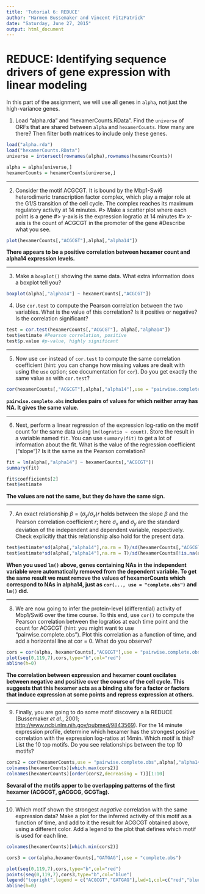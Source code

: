```yaml
---
title: 'Tutorial 6: REDUCE'
author: "Harmen Bussemaker and Vincent FitzPatrick"
date: "Saturday, June 27, 2015"
output: html_document
---
```


# REDUCE: Identifying sequence drivers of gene expression with linear modeling

In this part of the assignment, we will use all genes in `alpha`, not just the high-variance genes.

1) Load "alpha.rda" and "hexamerCounts.RData". Find the `universe` of ORFs that are shared between `alpha` and `hexamerCounts`. How many are there? Then filter both matrices to include only these genes.
```r
load("alpha.rda")
load("hexamerCounts.RData")
universe = intersect(rownames(alpha),rownames(hexamerCounts))

alpha = alpha[universe,]
hexamerCounts = hexamerCounts[universe,]
```

****

2) Consider the motif ACGCGT. It is bound by the Mbp1-Swi6 heterodimeric transcription factor complex, which play a major role at the G1/S transition of the cell cycle. The complex reaches its maximum regulatory activity at 14 minutes. 
#> Make a scatter plot where each point is a gene
#> y-axis is the expression logratio at 14 minutes
#> x-axis is the count of ACGCGT in the promoter of the gene
#Describe what you see. 

```r
plot(hexamerCounts[,"ACGCGT"],alpha[,"alpha14"])
```

**There appears to be a positive correlation between hexamer count and alpha14 expression levels.**

****

3) Make a `boxplot()` showing the same data. What extra information does a boxplot tell you? 
```r
boxplot(alpha[,"alpha14"] ~ hexamerCounts[,"ACGCGT"])
```


4) Use `cor.test` to compute the Pearson correlation between the two variables. What is the value of this correlation? Is it positive or negative? Is the correlation significant?
```r
test = cor.test(hexamerCounts[,"ACGCGT"], alpha[,"alpha14"])
test$estimate #Pearson correlation, positive
test$p.value #p-value, highly significant
```

****

5) Now use `cor` instead of `cor.test` to compute the same correlation coefficient (hint: you can change how missing values are dealt with using the `use` option; see documentation for `cor`). Do you get exactly the same value as with `cor.test`?
```r
cor(hexamerCounts[,"ACGCGT"],alpha[,"alpha14"],use = "pairwise.complete.obs") 
```
**`pairwise.complete.obs` includes pairs of values for which neither array has NA. It gives the same value.**

****

6) Next, perform a linear regression of the expression log-ratio on the motif count for the same data using `lm(logratio ~ count)`. Store the result in a variable named `fit`. You can use `summary(fit)` to get a lot of information about the fit. What is the value of the regression coefficient ("slope")? Is it the same as the Pearson correlation?
```r
fit = lm(alpha[,"alpha14"] ~ hexamerCounts[,"ACGCGT"])
summary(fit)

fit$coefficients[2]
test$estimate
```

**The values are not the same, but they do have the same sign.**

****

7) An exact relationship $\beta = (\sigma_y/\sigma_x)r$ holds between the slope $\beta$ and the Pearson correlation coefficient $r$; here $\sigma_x$ and $\sigma_y$ are the standard deviation of the independent and dependent variable, respectively. Check explicitly that this relationship also hold for the present data.
```r
test$estimate*sd(alpha[,"alpha14"],na.rm = T)/sd(hexamerCounts[,"ACGCGT"])
test$estimate*sd(alpha[,"alpha14"],na.rm = T)/sd(hexamerCounts[!is.na(alpha[,"alpha14"]),"ACGCGT"])
```

**When you used `lm()` above, genes containing NAs in the independent variable were automatically removed from the dependent variable. To get the same result we must remove the values of hexamerCounts which correspond to NAs in alpha14, just as `cor(..., use = "complete.obs")` and `lm()` did.**

****

8) We are now going to infer the protein-level (differential) activity of Mbp1/Swi6 over the time course. To this end, use `cor()` to compute the Pearson correlation between the logratios at each time point and the count for ACGCGT (hint: you might want to use "pairwise.complete.obs"). Plot this correlation as a function of time, and add a horizontal line at cor = 0. What do you observe?
```r
cors = cor(alpha, hexamerCounts[,"ACGCGT"],use = "pairwise.complete.obs")
plot(seq(0,119,7),cors,type="b",col="red")
abline(h=0)
```

**The correlation between expression and hexamer count oscilates between negative and positive over the course of the cell cycle. This suggests that this hexamer acts as a binding site for a factor or factors that induce expression at some points and repress expression at others.**

****

9) Finally, you are going to do some motif discovery a la REDUCE (Bussemaker *et al.*, 2001; <http://www.ncbi.nlm.nih.gov/pubmed/9843569>). For the 14 minute expression profile, determine which hexamer has the strongest positive correlation with the expression log-ratios at 14min. Which motif is this? List the 10 top motifs. Do you see relationships between the top 10 motifs?
```r
cors2 = cor(hexamerCounts,use = "pairwise.complete.obs",alpha[,"alpha14"])
colnames(hexamerCounts)[which.max(cors2)]
colnames(hexamerCounts)[order(cors2,decreasing = T)][1:10]
```

**Sevaral of the motifs apper to be overlapping patterns of the first hexamer (ACGCGT, gACGCG, GCGTag).**

****

10) Which motif shown the strongest *negative* correlation with the same expression data? Make a plot for the inferred activity of this motif as a function of time, and add to it the result for ACGCGT obtained above, using a different color. Add a legend to the plot that defines which motif is used for each line.

```r
colnames(hexamerCounts)[which.min(cors2)]

cors3 = cor(alpha,hexamerCounts[,"GATGAG"],use = "complete.obs")

plot(seq(0,119,7),cors,type="b",col="red")
points(seq(0,119,7),cors3,type="b",col="blue")
legend("topright",legend = c("ACGCGT","GATGAG"),lwd=1,col=c("red","blue"))
abline(h=0)
```
